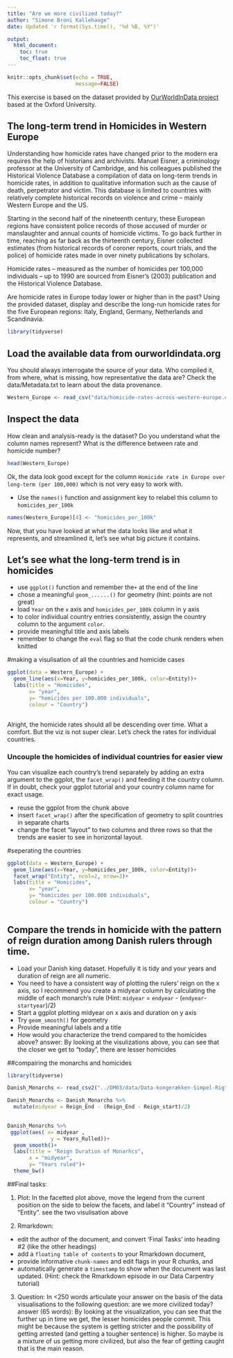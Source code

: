 ---
title: "Are we more civilized today?"
author: "Simone Broni Kallehauge"
date: Updated 'r format(Sys.time(), "%d %B, %Y")'

output:
  html_document:
    toc: true
    toc_float: true
---

```{r setup, include=FALSE}
knitr::opts_chunk$set(echo = TRUE,
                      message=FALSE)
```
This exercise is based on the dataset provided by [OurWorldInData project](https://ourworldindata.org/homicides) based at the Oxford University.

## The long-term trend in Homicides in Western Europe

Understanding how homicide rates have changed prior to the modern era requires the help of historians and archivists. Manuel Eisner, a criminology professor at the University of Cambridge, and his colleagues published the Historical Violence Database \href{https://cjrc.osu.edu/research/interdisciplinary/hvd}: a compilation of data on long-term trends in homicide rates, in addition to qualitative information such as the cause of death, perpetrator and victim. This database is limited to countries with relatively complete historical records on violence and crime – mainly Western Europe and the US.

Starting in the second half of the nineteenth century, these European regions have consistent police records of those accused of murder or manslaughter and annual counts of homicide victims. To go back further in time, reaching as far back as the thirteenth century, Eisner collected estimates (from historical records of coroner reports, court trials, and the police) of homicide rates made in over ninety publications by scholars.

Homicide rates – measured as the number of homicides per 100,000 individuals – up to 1990 are sourced from Eisner’s (2003) publication and the Historical Violence Database. 

Are homicide rates in Europe today lower or higher than in the past? Using the provided dataset, display and describe the long-run homicide rates for the five European regions: Italy, England, Germany, Netherlands and Scandinavia.

```{r library}
library(tidyverse)
```

## Load the available data from ourworldindata.org

You should always interrogate the source of your data. Who compiled it, from where, what is missing, how representative the data are? Check the data/Metadata.txt to learn about the data provenance.

```{r load-data}
Western_Europe <- read_csv("data/homicide-rates-across-western-europe.csv")
```

## Inspect the data

How clean and analysis-ready is the dataset? Do you understand what the column names represent? What is the difference between rate and homicide number?

```{r inspect}
head(Western_Europe)
```

Ok, the data look good except for the column `Homicide rate in Europe over long-term (per 100,000)` which is not very easy to work with.

- Use the `names()` function and assignment key to relabel this column to `homicides_per_100k` 

```{r relabel column}
names(Western_Europe)[4] <- "homicides_per_100k"
```

Now, that you have looked at what the data looks like and what it represents, and streamlined it, let's see what big picture it contains.

## Let's see what the long-term trend is in homicides

- use `ggplot()` function and remember the`+` at the end of the line
- chose a meaningful `geom_......()`  for geometry (hint: points are not great)
- load `Year` on the `x` axis and `homicides_per_100k` column in y axis
- to color individual country entries consistently, assign the country column to the argument `color`.
- provide meaningful title and axis labels
- remember to change the `eval` flag so that the code chunk renders when knitted 


#making a visulisation of all the countries and homicide cases
```{r plot-homicides, eval = TRUE}
ggplot(data = Western_Europe) + 
  geom_line(aes(x=Year, y=homicides_per_100k, color=Entity))+
  labs(title = "Homicides", 
       x= "year",
       y= "homicides per 100.000 individuals", 
       colour = "Country")
  
```
Alright, the homicide rates should all be descending over time. What a comfort. But the viz is not super clear. Let's check the rates for individual countries.

### Uncouple the homicides of individual countries for easier view

You can visualize each country's trend separately by adding an extra argument to the ggplot, the `facet_wrap()` and feeding it the country column. If in doubt, check your ggplot tutorial and your country column name for exact usage.

- reuse the ggplot from the chunk above
- insert `facet_wrap()` after the specification of geometry to split countries in separate charts
- change the facet "layout" to two columns and three rows so that the trends are easier to see in horizontal layout. 

#seperating the countries
```{r eval = TRUE}
ggplot(data = Western_Europe) + 
  geom_line(aes(x=Year, y=homicides_per_100k, color=Entity))+
  facet_wrap("Entity", ncol=2, nrow=3)+
  labs(title = "Homicides", 
       x= "year",
       y= "homicides per 100.000 individuals", 
       colour = "Country")
  

```

## Compare the trends in homicide with the pattern of reign duration among Danish rulers through time.
- Load your Danish king dataset. Hopefully it is tidy and your years and duration of reign are all numeric.
- You need to have a consistent way of plotting the rulers' reign on the x axis, so I recommend you create a midyear column by calculating the middle of each monarch's rule (Hint: `midyear` = `endyear` - (`endyear`-`startyear`)/2)
- Start a ggplot plotting midyear on x axis and duration on y axis
- Try `geom_smooth()` for geometry 
- Provide meaningful labels and a title
- How would you characterize the trend compared to the homicides above?
    answer: By looking at the visulizations above, you can see that the closer we get to "today", there are lesser homicides


##compairing the monarchs and homicides
```{r}
library(tidyverse)
```


```{r eval = TRUE}
Danish_Monarchs <- read_csv2("../DM03/data/Data-kongerækken-Simpel-Rigtige-Rigtig.csv")

Danish_Monarchs <- Danish_Monarchs %>%  
  mutate(midyear = Reign_End - (Reign_End - Reign_start)/2)
  
```

```{r, eval=TRUE}
Danish_Monarchs %>% 
 ggplot(aes( x= midyear , 
              y = Years_Rulled))+
  geom_smooth()+
  labs(title = "Reign Duration of Monarhcs", 
       x = "midyear", 
       y= "Years ruled")+
  theme_bw()
```

##Final tasks:

1) Plot: In the facetted plot above, move the legend from the current position on the side to below the facets, and label it "Country" instead of "Entity".
  see the two visulisation above 

2) Rmarkdown: 
  - edit the author of the document, and convert 'Final Tasks' into heading #2 (like the other headings) 
  - add a `floating table of contents` to your Rmarkdown document, 
  - provide informative `chunk-names` and edit flags in your R chunks, and
  - automatically generate a `timestamp` to show when the document was last updated. (Hint: check the Rmarkdown episode in our Data Carpentry tutorial)

3) Question: In <250 words articulate your answer on the basis of the data visualisations to the following question: are we more civilized today?
    answer (65 words): By looking at the visualization, you can see that the further up in time we get, the lesser homicides people commit. This might be because the system is getting stricter and the possibility of getting arrested (and getting a tougher sentence) is higher. So maybe is a mixture of us getting more civilized, but also the fear of getting caught that is the main reason. 
